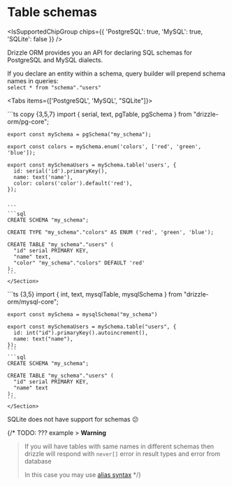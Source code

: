 
# Table schemas

<IsSupportedChipGroup chips={{ 'PostgreSQL': true, 'MySQL': true, 'SQLite': false }} />

Drizzle ORM provides you an API for declaring SQL schemas for PostgreSQL and MySQL dialects.

If you declare an entity within a schema, query builder will prepend schema names in queries:<br/>
`select * from "schema"."users"`

<Tabs items={['PostgreSQL', 'MySQL', "SQLite"]}>
  <Tab>
    <Section>
    ```ts copy {3,5,7}
    import { serial, text, pgTable, pgSchema } from "drizzle-orm/pg-core";

    export const mySchema = pgSchema("my_schema");

    export const colors = mySchema.enum('colors', ['red', 'green', 'blue']);

    export const mySchemaUsers = mySchema.table('users', {
      id: serial('id').primaryKey(),
      name: text('name'),
      color: colors('color').default('red'),
    });

    
    ```
    ```sql
    CREATE SCHEMA "my_schema";

    CREATE TYPE "my_schema"."colors" AS ENUM ('red', 'green', 'blue');

    CREATE TABLE "my_schema"."users" (
      "id" serial PRIMARY KEY,
      "name" text,
      "color" "my_schema"."colors" DEFAULT 'red'
    );
    ```
    </Section>
  </Tab>
  <Tab>
    <Section>
    ```ts {3,5}
    import { int, text, mysqlTable, mysqlSchema } from "drizzle-orm/mysql-core";

    export const mySchema = mysqlSchema("my_schema")

    export const mySchemaUsers = mySchema.table("users", {
      id: int("id").primaryKey().autoincrement(),
      name: text("name"),
    });
    ```
    ```sql
    CREATE SCHEMA "my_schema";

    CREATE TABLE "my_schema"."users" (
      "id" serial PRIMARY KEY,
      "name" text
    );
    ```
    </Section>
  </Tab>
  <Tab>
  SQLite does not have support for schemas 😕
  </Tab>
</Tabs>

{/* TODO: ??? example > **Warning**
> If you will have tables with same names in different schemas then drizzle will respond with `never[]` error in result types and error from database
>
> In this case you may use [alias syntax](./joins#join-aliases-and-self-joins) */}

